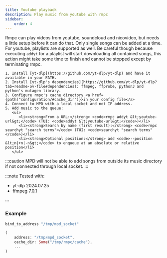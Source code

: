 ```yaml
---
title: Youtube playback
description: Play music from youtube with rmpc
sidebar:
    order: 4
---
```



Rmpc can play videos from youtube, soundcloud and nicovideo, but needs a little setup before it
can do that. Only single songs can be added at a time.
For youtube, playlists are supported as well. Be careful though because executing `addyt` for
a playlist will start downloading all contained songs, this action might take some time to finish
and cannot be stopped except by terminating rmpc.

<Steps>

    1. Install [yt-dlp](https://github.com/yt-dlp/yt-dlp) and have it available in your PATH.
    2. Install [yt-dlp's dependencies](https://github.com/yt-dlp/yt-dlp?tab=readme-ov-file#dependencies): ffmpeg, ffprobe, python3 and python's mutagen library.
    3. Configure rmpc's cache directory <a href={path("configuration/#cache_dir")}>in your config file</a>
    4. Connect to MPD with a local socket and not IP address.
    5. Add music to the queue:
       <ul>
          <li><strong>From a URL:</strong> <code>rmpc addyt &lt;youtube-url&gt;</code> (TUI: <code>addyt &lt;youtube-url&gt;</code>)</li>
          <li><strong>Search by name (first result):</strong> <code>rmpc searchyt "search terms"</code> (TUI: <code>searchyt "search terms"</code>)</li>
          <li><strong>Optional position:</strong> add <code>--position &lt;n|+n|-n&gt;</code> to enqueue at an absolute or relative position</li>
       </ul>

</Steps>

:::caution
MPD will not be able to add songs from outside its music directory if not connected through local socket.
:::

:::note
Tested with:

- yt-dlp 2024.07.25
- ffmpeg 7.0.1

:::

### Example

```bash title=mpd.conf frame=terminal
bind_to_address "/tmp/mpd_socket"
```

```rust title=rmpc/config.ron frame=terminal
(
    address: "/tmp/mpd_socket",
    cache_dir: Some("/tmp/rmpc/cache"),
    ...
)

```
